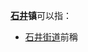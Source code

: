 '''[[石井|石井]]镇'''可以指：
*[[石井街道|石井街道]]前稱
{{PRC admin/disambig|35/05/83/120/000|37/13/25/113/000|41/03/23/109/000|43/13/02/102/000|61/01/25/110/000}}
{{disambig|cat=三字中国镇名消歧义}}